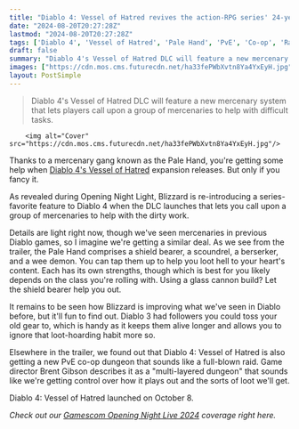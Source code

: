 ```yaml
---
title: "Diablo 4: Vessel of Hatred revives the action-RPG series' 24-year-old tradition of letting you hire mercenaries to fight alongside you"
date: "2024-08-20T20:27:28Z"
lastmod: "2024-08-20T20:27:28Z"
tags: ['Diablo 4', 'Vessel of Hatred', 'Pale Hand', 'PvE', 'Co-op', 'Raid']
draft: false
summary: "Diablo 4's Vessel of Hatred DLC will feature a new mercenary system that lets players call upon a group of mercenaries to help with difficult tasks."
images: ["https://cdn.mos.cms.futurecdn.net/ha33fePWbXvtn8Ya4YxEyH.jpg"]
layout: PostSimple
---
```

> Diablo 4's Vessel of Hatred DLC will feature a new mercenary system that lets players call upon a group of mercenaries to help with difficult tasks.


        <img alt="Cover" src="https://cdn.mos.cms.futurecdn.net/ha33fePWbXvtn8Ya4YxEyH.jpg"/>
        
Thanks to a mercenary gang known as the Pale Hand, you're getting some help when [Diablo 4's Vessel of Hatred](https://www.gamesradar.com/diablo-4-dlc/) expansion releases. But only if you fancy it.

As revealed during Opening Night Light, Blizzard is re-introducing a series-favorite feature to Diablo 4 when the DLC launches that lets you call upon a group of mercenaries to help with the dirty work.

Details are light right now, though we've seen mercenaries in previous Diablo games, so I imagine we're getting a similar deal. As we see from the trailer, the Pale Hand comprises a shield bearer, a scoundrel, a berserker, and a wee demon. You can tap them up to help you loot hell to your heart's content. Each has its own strengths, though which is best for you likely depends on the class you're rolling with. Using a glass cannon build? Let the shield bearer help you out. 

It remains to be seen how Blizzard is improving what we've seen in Diablo before, but it'll fun to find out. Diablo 3 had followers you could toss your old gear to, which is handy as it keeps them alive longer and allows you to ignore that loot-hoarding habit more so.

Elsewhere in the trailer, we found out that Diablo 4: Vessel of Hatred is also getting a new PvE co-op dungeon that sounds like a full-blown raid. Game director Brent Gibson describes it as a "multi-layered dungeon" that sounds like we're getting control over how it plays out and the sorts of loot we'll get.

Diablo 4: Vessel of Hatred launched on October 8.

*Check out our *[<em>Gamescom Opening Night Live 2024</em>](https://www.gamesradar.com/games/gamescom-opening-night-live-live-coverage-2024-everything-announced/)* coverage right here.*
        